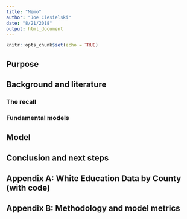 ```yaml
---
title: "Memo"
author: "Joe Ciesielski"
date: "8/21/2018"
output: html_document
---
```


```r
knitr::opts_chunk$set(echo = TRUE)
```

## Purpose

## Background and literature

### The recall

### Fundamental models

## Model

## Conclusion and next steps


## Appendix A: White Education Data by County (with code)

## Appendix B: Methodology and model metrics